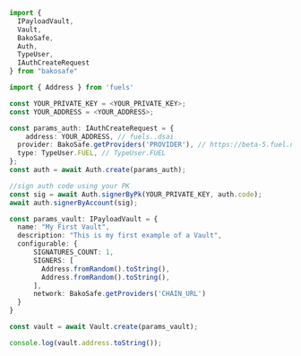 ```ts
import {
  IPayloadVault,
  Vault,
  BakoSafe,
  Auth,
  TypeUser,
  IAuthCreateRequest
} from "bakosafe"

import { Address } from 'fuels'

const YOUR_PRIVATE_KEY = <YOUR_PRIVATE_KEY>;
const YOUR_ADDRESS = <YOUR_ADDRESS>;

const params_auth: IAuthCreateRequest = {
	address: YOUR_ADDRESS, // fuels..dsai
  provider: BakoSafe.getProviders('PROVIDER'), // https://beta-5.fuel.network/graphql for example
  type: TypeUser.FUEL, // TypeUser.FUEL
};
const auth = await Auth.create(params_auth);

//sign auth code using your PK
const sig = await Auth.signerByPk(YOUR_PRIVATE_KEY, auth.code);
await auth.signerByAccount(sig);

const params_vault: IPayloadVault = {
  name: "My First Vault",
  description: "This is my first example of a Vault",
  configurable: {
	  SIGNATURES_COUNT: 1,
	  SIGNERS: [
	    Address.fromRandom().toString(),
	    Address.fromRandom().toString(),
	  ],
	  network: BakoSafe.getProviders('CHAIN_URL')
  }
}

const vault = await Vault.create(params_vault);

console.log(vault.address.toString());
```
